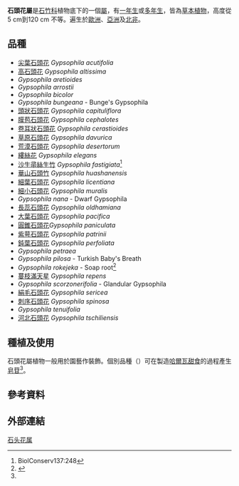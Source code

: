 {{Automatic taxobox
|image = Gypsophila repens - close-up (aka).jpg
|image_caption = ''[[Gypsophila_repens|Gypsophila repens]]''
|taxon = Gypsophila
|authority = [[Carl_Linnaeus|L.]]
|subdivision_ranks = 
|}}

'''石頭花屬'''是[[石竹科|石竹科]]植物底下的一個[[屬_(生物)|屬]]，有[[一年生植物|一年生]]或[[多年生植物|多年生]]，皆為[[草本植物|草本植物]]，高度從 5 cm到120 cm 不等。遍生於[[歐洲|歐洲]]、[[亞洲|亞洲]]及[[北非|北非]]。

== 品種 ==
*[[尖葉石頭花|尖葉石頭花]] ''Gypsophila acutifolia''
*[[高石頭花|高石頭花]] ''Gypsophila altissima''
*''Gypsophila aretioides''
*''Gypsophila arrostii''
*''Gypsophila bicolor''
*''Gypsophila bungeana'' - Bunge's Gypsophila
*[[頭狀石頭花|頭狀石頭花]] ''Gypsophila capituliflora''
*[[膜苞石頭花|膜苞石頭花]] ''Gypsophila cephalotes''
*[[卷耳狀石頭花|卷耳狀石頭花]] ''Gypsophila cerastioides''
*[[草原石頭花|草原石頭花]] ''Gypsophila davurica''
*[[荒漠石頭花|荒漠石頭花]] ''Gypsophila desertorum''
*[[縷絲花|縷絲花]] ''Gypsophila elegans''
*[[沙生帚絲生竹|沙生帚絲生竹]] ''Gypsophila fastigiata''<ref>BiolConserv137:248</ref>
*[[華山石頭竹|華山石頭竹]] ''Gypsophila huashanensis''
*[[細葉石頭花|細葉石頭花]] ''Gypsophila licentiana''
*[[細小石頭花|細小石頭花]] ''Gypsophila muralis''
*''Gypsophila nana'' - Dwarf Gypsophila
*[[長蕊石頭花|長蕊石頭花]] ''Gypsophila oldhamiana''
*[[大葉石頭花|大葉石頭花]] ''Gypsophila pacifica''
*[[圓錐石頭花|圓錐石頭花]]''Gypsophila paniculata''
*[[紫萼石頭花|紫萼石頭花]] ''Gypsophila patrinii''
*[[鈍葉石頭花|鈍葉石頭花]] ''Gypsophila perfoliata''
*''Gypsophila petraea''
*''Gypsophila pilosa'' - Turkish Baby's Breath
*''Gypsophila rokejeka'' - Soap root<ref name="thrace">{{cite web |url=http://www.emthrace.org/en/exhibits/sweetmeats/sweets/ |publisher=[[Ethnological_Museum_of_Thrace|Ethnological Museum of Thrace]] |title=Home > Exhibits > Sweetmeats > Sweets : Halva |language=en |accessdate=2013-09-19 |archive-url=https://web.archive.org/web/20130923045525/http://www.emthrace.org/en/exhibits/sweetmeats/sweets/ |archive-date=2013-09-23 |dead-url=yes }}</ref>
*[[蔓枝滿天星|蔓枝滿天星]] ''Gypsophila repens''
*''Gypsophila scorzonerifolia'' - Glandular Gypsophila
*[[絹毛石頭花|絹毛石頭花]] ''Gypsophila sericea''
*[[刺序石頭花|刺序石頭花]] ''Gypsophila spinosa''
*''Gypsophila tenuifolia''
*[[河北石頭花|河北石頭花]] ''Gypsophila tschiliensis''

== 種植及使用 ==
石頭花屬植物一般用於園藝作裝飾。個別品種（{{lang|la|''Gypsophila rokejeka''}}）可在製造[[哈爾瓦甜食|哈爾瓦甜食]]的過程產生[[皂苷|皂苷]]<ref name="thrace" />。

== 參考資料 ==
{{reflist}}

== 外部連結 ==
{{Taxonbar|from=Q161948}}

[[Category:石头花属|]]